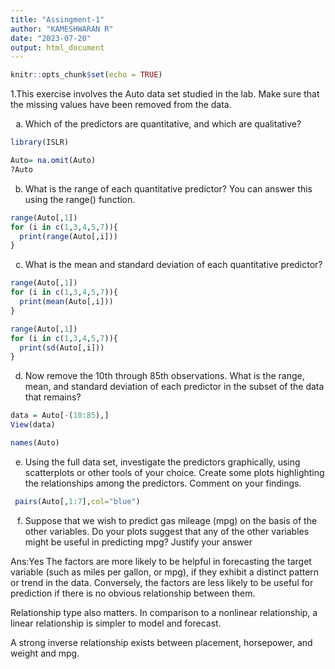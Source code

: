 ---
title: "Assingment-1"
author: "KAMESHWARAN R"
date: "2023-07-20"
output: html_document
---

```{r setup, include=FALSE}
knitr::opts_chunk$set(echo = TRUE)
```


1.This exercise involves the Auto data set studied in the lab. Make sure that the missing values have been removed from the data.


 (a) Which of the predictors are quantitative, and which are qualitative?

```{r}
library(ISLR)
```

```{r}
Auto= na.omit(Auto)
?Auto

```
(b) What is the range of each quantitative predictor? You can answer this using the range() function.

```{r}
range(Auto[,1])
for (i in c(1,3,4,5,7)){
  print(range(Auto[,i]))
}

```

(c) What is the mean and standard deviation of each quantitative predictor? 

```{r}
range(Auto[,1])
for (i in c(1,3,4,5,7)){
  print(mean(Auto[,i]))
}
```
```{r}
range(Auto[,1])
for (i in c(1,3,4,5,7)){
  print(sd(Auto[,i]))
}
```


(d)	 Now remove the 10th through 85th observations. What is the range, mean, and standard deviation of each predictor in the subset of the data that remains? 

```{r}
data = Auto[-(10:85),]
View(data)

names(Auto)

```

(e)	Using the full data set, investigate the predictors graphically, using scatterplots or other tools of your choice. Create some plots highlighting the relationships among the predictors. Comment on your findings.

```{r}
 pairs(Auto[,1:7],col="blue")

```

(f) Suppose that we wish to predict gas mileage (mpg) on the basis of the other variables. Do your plots suggest that any of the other variables might be useful in predicting mpg? Justify your answer

Ans:Yes The factors are more likely to be helpful in forecasting the target variable (such as miles per gallon, or mpg), if they exhibit a distinct pattern or trend in the data. Conversely, the factors are less likely to be useful for prediction if there is no obvious relationship between them.

Relationship type also matters. In comparison to a nonlinear relationship, a linear relationship is simpler to model and forecast.

A strong inverse relationship exists between placement, horsepower, and weight and mpg.

